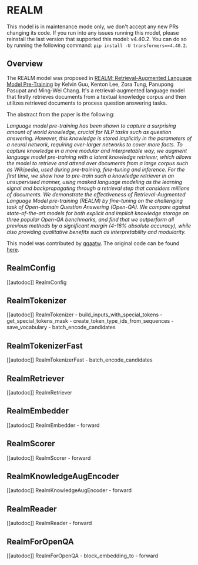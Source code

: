<!--Copyright 2022 The HuggingFace Team. All rights reserved.

Licensed under the Apache License, Version 2.0 (the "License"); you may not use this file except in compliance with
the License. You may obtain a copy of the License at

http://www.apache.org/licenses/LICENSE-2.0

Unless required by applicable law or agreed to in writing, software distributed under the License is distributed on
an "AS IS" BASIS, WITHOUT WARRANTIES OR CONDITIONS OF ANY KIND, either express or implied. See the License for the
specific language governing permissions and limitations under the License.
-->

# REALM

<Tip warning={true}>

This model is in maintenance mode only, we don't accept any new PRs changing its code.
If you run into any issues running this model, please reinstall the last version that supported this model: v4.40.2.
You can do so by running the following command: `pip install -U transformers==4.40.2`.

</Tip>

## Overview

The REALM model was proposed in [REALM: Retrieval-Augmented Language Model Pre-Training](https://arxiv.org/abs/2002.08909) by Kelvin Guu, Kenton Lee, Zora Tung, Panupong Pasupat and Ming-Wei Chang. It's a
retrieval-augmented language model that firstly retrieves documents from a textual knowledge corpus and then
utilizes retrieved documents to process question answering tasks.

The abstract from the paper is the following:

*Language model pre-training has been shown to capture a surprising amount of world knowledge, crucial for NLP tasks
such as question answering. However, this knowledge is stored implicitly in the parameters of a neural network,
requiring ever-larger networks to cover more facts. To capture knowledge in a more modular and interpretable way, we
augment language model pre-training with a latent knowledge retriever, which allows the model to retrieve and attend
over documents from a large corpus such as Wikipedia, used during pre-training, fine-tuning and inference. For the
first time, we show how to pre-train such a knowledge retriever in an unsupervised manner, using masked language
modeling as the learning signal and backpropagating through a retrieval step that considers millions of documents. We
demonstrate the effectiveness of Retrieval-Augmented Language Model pre-training (REALM) by fine-tuning on the
challenging task of Open-domain Question Answering (Open-QA). We compare against state-of-the-art models for both
explicit and implicit knowledge storage on three popular Open-QA benchmarks, and find that we outperform all previous
methods by a significant margin (4-16% absolute accuracy), while also providing qualitative benefits such as
interpretability and modularity.*

This model was contributed by [qqaatw](https://huggingface.co/qqaatw). The original code can be found
[here](https://github.com/google-research/language/tree/master/language/realm).

## RealmConfig

[[autodoc]] RealmConfig

## RealmTokenizer

[[autodoc]] RealmTokenizer
    - build_inputs_with_special_tokens
    - get_special_tokens_mask
    - create_token_type_ids_from_sequences
    - save_vocabulary
    - batch_encode_candidates

## RealmTokenizerFast

[[autodoc]] RealmTokenizerFast
    - batch_encode_candidates

## RealmRetriever

[[autodoc]] RealmRetriever

## RealmEmbedder

[[autodoc]] RealmEmbedder
    - forward

## RealmScorer

[[autodoc]] RealmScorer
    - forward

## RealmKnowledgeAugEncoder

[[autodoc]] RealmKnowledgeAugEncoder
    - forward

## RealmReader

[[autodoc]] RealmReader
    - forward

## RealmForOpenQA

[[autodoc]] RealmForOpenQA
    - block_embedding_to
    - forward
